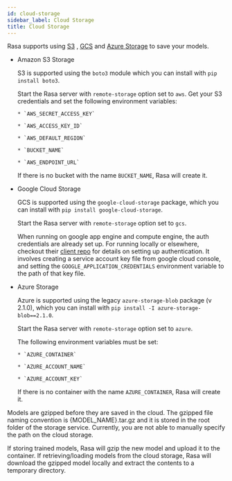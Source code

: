 ```yaml
---
id: cloud-storage
sidebar_label: Cloud Storage
title: Cloud Storage
---
```


Rasa supports using [S3](https://aws.amazon.com/s3/) ,
[GCS](https://cloud.google.com/storage/) and [Azure Storage](https://azure.microsoft.com/services/storage/) to save your models.

* Amazon S3 Storage

    S3 is supported using the `boto3` module which you can
    install with `pip install boto3`.

    Start the Rasa server with `remote-storage` option set to
    `aws`. Get your S3 credentials and set the following
    environment variables:

      * `AWS_SECRET_ACCESS_KEY`

      * `AWS_ACCESS_KEY_ID`

      * `AWS_DEFAULT_REGION`

      * `BUCKET_NAME`

      * `AWS_ENDPOINT_URL`

    If there is no bucket with the name `BUCKET_NAME`, Rasa will create it.

* Google Cloud Storage

    GCS is supported using the `google-cloud-storage` package,
    which you can install with `pip install google-cloud-storage`.

    Start the Rasa server with `remote-storage` option set to `gcs`.

    When running on google app engine and compute engine, the auth
    credentials are already set up. For running locally or elsewhere,
    checkout their
    [client repo](https://github.com/GoogleCloudPlatform/python-docs-samples/tree/master/storage/cloud-client#authentication)
    for details on setting up authentication. It involves creating
    a service account key file from google cloud console,
    and setting the `GOOGLE_APPLICATION_CREDENTIALS` environment
    variable to the path of that key file.

* Azure Storage

    Azure is supported using the legacy `azure-storage-blob` package (v 2.1.0),
    which you can install with `pip install -I azure-storage-blob==2.1.0`.

    Start the Rasa server with `remote-storage` option set to `azure`.

    The following environment variables must be set:

      * `AZURE_CONTAINER`

      * `AZURE_ACCOUNT_NAME`

      * `AZURE_ACCOUNT_KEY`

    If there is no container with the name `AZURE_CONTAINER`, Rasa will create it.

Models are gzipped before they are saved in the cloud. The gzipped file naming convention
is {MODEL_NAME}.tar.gz and it is stored in the root folder of the storage service.
Currently, you are not able to manually specify the path on the cloud storage.

If storing trained models, Rasa will gzip the new model and upload it to the container. If retrieving/loading models
from the cloud storage, Rasa will download the gzipped model locally and extract the contents to a temporary directory.
